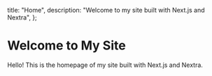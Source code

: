   title: "Home",
  description: "Welcome to my site built with Next.js and Nextra",
};

# Welcome to My Site

Hello! This is the homepage of my site built with Next.js and Nextra.
